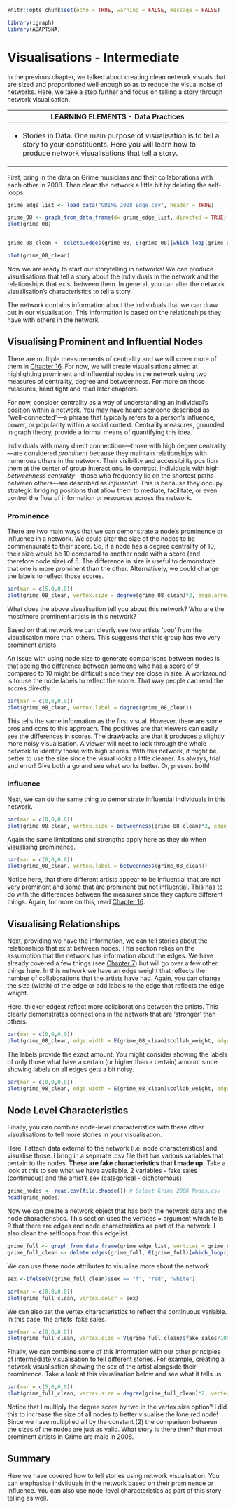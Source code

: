 ```r
knitr::opts_chunk$set(echo = TRUE, warning = FALSE, message = FALSE)
```

```r
library(igraph)
library(ADAPTSNA)
```

# Visualisations - Intermediate

In the previous chapter, we talked about creating clean network visuals that are sized and proportioned well enough so as to reduce the visual noise of networks. Here, we take a step further and focus on telling a story through network visualisation.

+------------------------------------------------------------------------------------------------------------------------------------------------------------------------------+
| LEARNING ELEMENTS - Data Practices                                                                                                                                           |
+==============================================================================================================================================================================+
| -   Stories in Data. One main purpose of visualisation is to tell a story to your constituents. Here you will learn how to produce network visualisations that tell a story. |
+------------------------------------------------------------------------------------------------------------------------------------------------------------------------------+

First, bring in the data on Grime musicians and their collaborations with each other in 2008. Then clean the network a little bit by deleting the self-loops.

```r
grime_edge_list <- load_data("GRIME_2008_Edge.csv", header = TRUE) 

grime_08 <- graph_from_data_frame(d= grime_edge_list, directed = TRUE)
plot(grime_08)


grime_08_clean <- delete.edges(grime_08, E(grime_08)[which_loop(grime_08)])

plot(grime_08_clean)

```

Now we are ready to start our storytelling in networks! We can produce visualisations that tell a story about the individuals in the network and the relationships that exist between them. In general, you can alter the network visualisation's characteristics to tell a story.

The network contains information about the individuals that we can draw out in our visualisation. This information is based on the relationships they have with others in the network.

## Visualising Prominent and Influential Nodes

There are multiple measurements of centrality and we will cover more of them in [Chapter 16](People%20In%20Networks.qmd). For now, we will create visualisations aimed at highlighting prominent and influential nodes in the network using two measures of centrality, degree and betweenness. For more on those measures, hand tight and read later chapters.

For now, consider centrality as a way of understanding an individual’s position within a network. You may have heard someone described as "well-connected"—a phrase that typically refers to a person’s influence, power, or popularity within a social context. Centrality measures, grounded in graph theory, provide a formal means of quantifying this idea.

Individuals with many direct connections—those with high degree centrality—are considered *prominent* because they maintain relationships with numerous others in the network. Their visibility and accessibility position them at the center of group interactions. In contrast, individuals with high *betweenness centrality*—those who frequently lie on the shortest paths between others—are described as *influential*. This is because they occupy strategic bridging positions that allow them to mediate, facilitate, or even control the flow of information or resources across the network.

### Prominence

There are two main ways that we can demonstrate a node's prominence or influence in a network. We could alter the size of the nodes to be commensurate to their score. So, if a node has a degree centrality of 10, their size would be 10 compared to another node with a score (and therefore node size) of 5. The difference in size is useful to demonstrate that one is more prominent than the other. Alternatively, we could change the labels to reflect those scores.

```r
par(mar = c(5,0,0,0))
plot(grime_08_clean, vertex.size = degree(grime_08_clean)*2, edge.arrow.size = 0.5, sub = "Node Size Presents More Prominent Artists")
```

What does the above visualisation tell you about this network? Who are the most/more prominent artists in this network?

Based on that network we can clearly see two artists 'pop' from the visualisation more than others. This suggests that this group has two very prominent artists.

An issue with using node size to generate comparisons between nodes is that seeing the difference between someone who has a score of 9 compared to 10 might be difficult since they are close in size. A workaround is to use the node labels to reflect the score. That way people can read the scores directly.

```r
par(mar = c(0,0,0,0)) 
plot(grime_08_clean, vertex.label = degree(grime_08_clean))
```

This tells the same information as the first visual. However, there are some pros and cons to this approach. The positives are that viewers can easily see the differences in scores. The drawbacks are that it produces a slightly more noisy visualisation. A viewer will neet to look through the whole network to identify those with high scores. With this network, it might be better to use the size since the visual looks a little cleaner. As always, trial and error! Give both a go and see what works better. Or, present both!

### Influence

Next, we can do the same thing to demonstrate influential individuals in this network.

```r
par(mar = c(0,0,0,0))
plot(grime_08_clean, vertex.size = betweenness(grime_08_clean)*2, edge.arrow.size = 0.5)
```

Again the same limitations and strengths apply here as they do when visualising prominence.

```r
par(mar = c(0,0,0,0))
plot(grime_08_clean, vertex.label = betweenness(grime_08_clean))
```

Notice here, that there different artists appear to be influential that are not very prominent and some that are prominent but not influential. This has to do with the differences between the measures since they capture different things. Again, for more on this, read [Chapter 16](People%20In%20Networks.qmd).

## Visualising Relationships

Next, providing we have the information, we can tell stories about the relationships that exist between nodes. This section relies on the assumption that the network has information about the edges. We have already covered a few things (see [Chapter 7](Node%20and%20Edge%20Attributes.qmd)) but will go over a few other things here. In this network we have an edge weight that reflects the number of collaborations that the artists have had. Again, you can change the size (width) of the edge or add labels to the edge that reflects the edge weight.

Here, thicker edgest reflect more collaborations between the artists. This clearly demonstrates connections in the network that are 'stronger' than others.

```r
par(mar = c(0,0,0,0))
plot(grime_08_clean, edge.width = E(grime_08_clean)$collab_weight, edge.arrow.size = 0.5, vertex.size = 6, vertex.label = NA)
```

The labels provide the exact amount. You might consider showing the labels of only those what have a certain (or higher than a certain) amount since showing labels on all edges gets a bit noisy.

```r
par(mar = c(0,0,0,0))
plot(grime_08_clean, edge.width = E(grime_08_clean)$collab_weight, edge.label = E(grime_08_clean)$collab_weight, edge.arrow.size = 0.5, vertex.size = 6, vertex.label = NA) 
```

## Node Level Characteristics

Finally, you can combine node-level characteristics with these other visualisations to tell more stories in your visualisation.

Here, I attach data external to the network (i.e. node characteristics) and visualise those. I bring in a separate .csv file that has various variables that pertain to the nodes. **These are fake characteristics that I made up.** Take a look at this to see what we have available. 2 variables - fake sales (continuous) and the artist's sex (categorical - dichotomous)

```r
grime_nodes <- read.csv(file.choose()) # Select Grime 2008 Nodes.csv
head(grime_nodes)
```

Now we can create a network object that has both the network data and the node characteristics. This section uses the vertices = argument which tells R that there are edges and node characteristics as part of the network. I also clean the selfloops from this edgelist.

```r
grime_full <- graph_from_data_frame(grime_edge_list, vertices = grime_nodes, directed = TRUE)
grime_full_clean <- delete.edges(grime_full, E(grime_full)[which_loop(grime_full)])
```

We can use these node attributes to visualise more about the network

```r
sex <-ifelse(V(grime_full_clean)$sex == "f", "red", "white")

par(mar = c(0,0,0,0))
plot(grime_full_clean, vertex.color = sex)
```

We can also set the vertex characteristics to reflect the continuous variable. In this case, the artists' fake sales.

```r
par(mar = c(0,0,0,0))
plot(grime_full_clean, vertex.size = V(grime_full_clean)$fake_sales/100)
```

Finally, we can combine some of this information with our other principles of intermediate visualisation to tell different stories. For example, creating a network visualisation showing the sex of the artist alongside their prominence. Take a look at this visualisation below and see what it tells us.

```r
par(mar = c(5,0,0,0))
plot(grime_full_clean, vertex.size = degree(grime_full_clean)*2, vertex.color = sex, edge.arrow.size = 0.5, vertex.label.cex = 0.75, sub = "Node Size Relfects Artist Prominence \n Red = Female, White = Male")
```

Notice that I multiply the degree score by two in the vertex.size option? I did this to increase the size of all nodes to better visualise the lone red node! Since we have multiplied all by the constant (2) the comparison between the sizes of the nodes are just as valid. What story is there then? that most prominent artists in Grime are male in 2008.

## Summary

Here we have covered how to tell stories using network visualisation. You can emphasise indviiduals in the network based on their prominence or influence. You can also use node-level characteristics as part of this story-telling as well.
